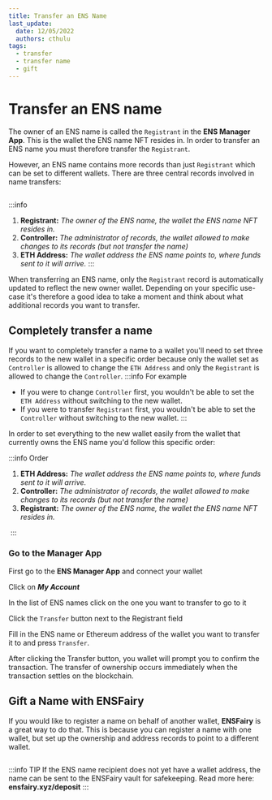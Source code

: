 ```yaml
---
title: Transfer an ENS Name
last_update:
  date: 12/05/2022
  authors: cthulu
tags:
  - transfer
  - transfer name
  - gift
---
```


# Transfer an ENS name
The owner of an ENS name is called the `Registrant` in the <Link to="https://app.ens.domains"><b>ENS Manager App</b></Link>. This is the wallet the ENS name NFT resides in.
In order to transfer an ENS name you must therefore transfer the `Registrant`.

However, an ENS name contains more records than just `Registrant` which can be set to different wallets. There are three central records involved in name transfers: 

<BrowserWindow url="app.ens.domains">
  <Image img="/img/howto/transfer_name_1.png"/>
</BrowserWindow>

:::info
 1. **Registrant:** *The owner of the ENS name, the wallet the ENS name NFT resides in.*
 1. **Controller:** *The administrator of records, the wallet allowed to make changes to its records (but not transfer the name)*
 1. **ETH Address:** *The wallet address the ENS name points to, where funds sent to it will arrive.*
:::

When transferring an ENS name, only the `Registrant` record is automatically updated to reflect the new owner wallet.
Depending on your specific use-case it's therefore a good idea to take a moment and think about what additional records you want to transfer.

## Completely transfer a name
If you want to completely transfer a name to a wallet you'll need to set three records to the new wallet in a specific order because only the wallet set as `Controller` is allowed to change the `ETH Address` and only the `Registrant` is allowed to change the `Controller`.
:::info For example
 - If you were to change `Controller` first, you wouldn't be able to set the `ETH Address` without switching to the new wallet.
 - If you were to transfer `Registrant` first, you wouldn't be able to set the `Controller` without switching to the new wallet.
:::

In order to set everything to the new wallet easily from the wallet that currently owns the ENS name you'd follow this specific order:

:::info Order
 1. **ETH Address:** *The wallet address the ENS name points to, where funds sent to it will arrive.*
 1. **Controller:** *The administrator of records, the wallet allowed to make changes to its records (but not transfer the name)*
 1. **Registrant:** *The owner of the ENS name, the wallet the ENS name NFT resides in.*
 
<BrowserWindow url="app.ens.domains">
  <Image img="/img/howto/transfer_name_1.png"/>
</BrowserWindow>
:::

### Go to the Manager App
First go to the <Link to="https://app.ens.domains"><b>ENS Manager App</b></Link> and connect your wallet
<BrowserWindow url="app.ens.domains">
  <Image img="/img/howto/transfer_name_2b.png"/>
</BrowserWindow>

Click on ***My Account***
<BrowserWindow url="app.ens.domains">
  <Image img="/img/howto/transfer_name_3.png"/>
</BrowserWindow>

In the list of ENS names click on the one you want to transfer to go to it
<BrowserWindow url="app.ens.domains">
  <Image img="/img/howto/transfer_name_4.png"/>
</BrowserWindow>

Click the `Transfer` button next to the Registrant field
<BrowserWindow url="app.ens.domains">
  <Image img="/img/howto/transfer_name_5.png"/>
</BrowserWindow>

Fill in the ENS name or Ethereum address of the wallet you want to transfer it to and press `Transfer`.
<BrowserWindow url="app.ens.domains">
  <Image img="/img/howto/transfer_name_6.png"/>
</BrowserWindow>

After clicking the Transfer button, you wallet will prompt you to confirm the transaction.
The transfer of ownership occurs immediately when the transaction settles on the blockchain.

## Gift a Name with ENSFairy
If you would like to register a name on behalf of another wallet, <Link to="https://ensfairy.xyz"><b>ENSFairy</b></Link> is a great way to do that. This is because you can register a name with one wallet, but set up the ownership and address records to point to a different wallet.

<BrowserWindow url="ensfairy.xyz">
  <Image img="/img/howto/ensfairy-gifting.gif"/>
</BrowserWindow>

:::info TIP
 If the ENS name recipient does not yet have a wallet address, the name can be sent to the ENSFairy vault for safekeeping. Read more here: <Link to="https://ensfairy.xyz"><b>ensfairy.xyz/deposit</b></Link>
 :::